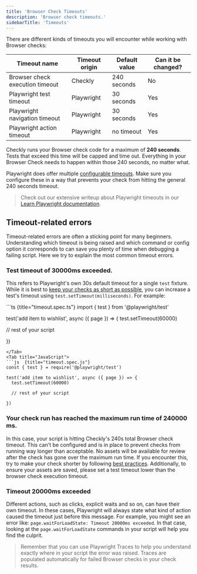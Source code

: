 ```yaml
---
title: 'Browser Check Timeouts'
description: 'Browser check timeouts.'
sidebarTitle: 'Timeouts'
---
```



There are different kinds of timeouts you will encounter while working with Browser checks:

| Timeout name                    | Timeout origin | Default value | Can it be changed? |
|---------------------------------|----------------|---------------|--------------------|
| Browser check execution timeout | Checkly        | 240 seconds   | No                 |
| Playwright test timeout         | Playwright     | 30 seconds    | Yes                |
| Playwright navigation timeout	  | Playwright     | 30 seconds    | Yes                |
| Playwright action timeout       | Playwright     | no timeout    | Yes                |


Checkly runs your Browser check code for a maximum of **240 seconds**. Tests that exceed this time will be capped and 
time out. Everything in your Browser Check needs to happen within those 240 seconds, no matter what. 

Playwright does offer multiple [configurable timeouts](https://playwright.dev/docs/test-timeouts). Make sure you configure these in a way that prevents your 
check from hitting the general 240 seconds timeout.

> Check out our extensive writeup about Playwright timeouts in our [Learn Playwright documentation](/learn/playwright/waits-and-timeouts/).

## Timeout-related errors

Timeout-related errors are often a sticking point for many beginners. Understanding which timeout is being raised and 
which command or config option it corresponds to can save you plenty of time when debugging a failing script. Here we 
try to explain the most common timeout errors.

### Test timeout of 30000ms exceeded.

This refers to Playwright's own 30s default timeout for a single `test` fixture. While it is best to [keep your checks as short as possible](/learn/playwright/writing-tests/), you can increase a test's timeout using `test.setTimeout(milliseconds)`. For example:

<Tabs>
<Tab title="TypeScript">
```ts {title="timeout.spec.ts"}
import { test } from '@playwright/test'

test('add item to wishlist', async ({ page }) => {
  test.setTimeout(60000)

  // rest of your script

})
```
</Tab>
<Tab title="JavaScript">
```js  {title="timeout.spec.js"}
const { test } = require('@playwright/test')

test('add item to wishlist', async ({ page }) => {
  test.setTimeout(60000)

  // rest of your script

})
```
</Tab>
</Tabs>


### Your check run has reached the maximum run time of 240000 ms.

In this case, your script is hitting Checkly's 240s total Browser check timeout. This can't be configured and is in 
place to prevent checks from running way longer than acceptable. No assets will be available for review after the check has gone over the maximum run time. If you encounter this, try to make your check shorter by following [best practices](/learn/playwright/writing-tests/). Additionally, to ensure your assets are saved, please set a test timeout lower than the browser check execution timeout.

### Timeout 20000ms exceeded

Different actions, such as clicks, explicit waits and so on, can have their own timeout. In these cases, Playwright will always state what kind of action caused the timeout just before this message. For example, you might see an error like: `page.waitForLoadState: Timeout 20000ms exceeded`. In that case, looking at the `page.waitForLoadState` commands in your script will help you find the culprit. 


> Remember that you can use Playwright Traces to help you understand exactly where in your script the error was raised. 
> Traces are populated automatically for failed Browser checks in your check results.

